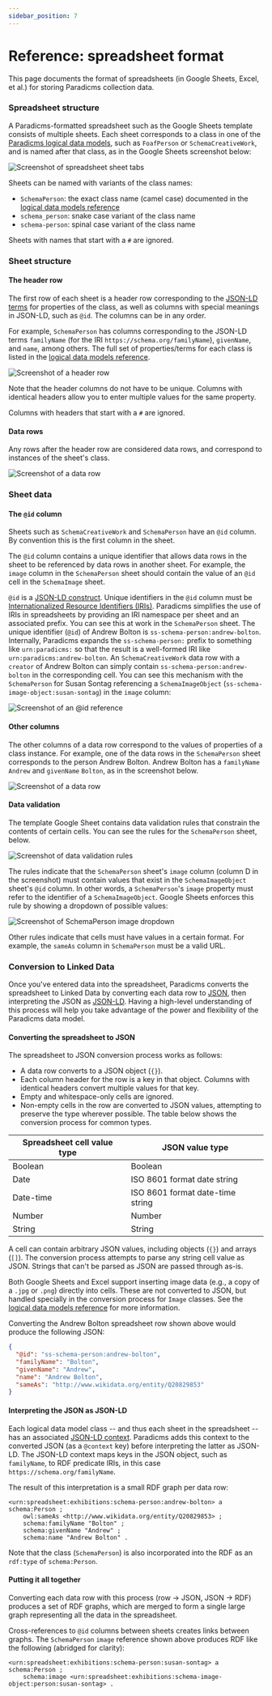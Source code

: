 ```yaml
---
sidebar_position: 7
---
```



# Reference: spreadsheet format

This page documents the format of spreadsheets (in Google Sheets, Excel, et al.) for storing Paradicms collection data.


### Spreadsheet structure

A Paradicms-formatted spreadsheet such as the <GoogleSheetsTemplateLink>Google Sheets template</GoogleSheetsTemplateLink> consists of multiple sheets. Each sheet corresponds to a class in one of the [Paradicms logical data models](/docs/reference/logical-data-models), such as `FoafPerson` or `SchemaCreativeWork`, and is named after that class, as in the Google Sheets screenshot below:

![Screenshot of spreadsheet sheet tabs](./sheets.png)

Sheets can be named with variants of the class names:
* `SchemaPerson`: the exact class name (camel case) documented in the [logical data models reference](/docs/reference/logical-data-models)
* `schema_person`: snake case variant of the class name
* `schema-person`: spinal case variant of the class name

Sheets with names that start with a `#` are ignored.


### Sheet structure

#### The header row

The first row of each sheet is a header row corresponding to the [JSON-LD terms](https://www.w3.org/TR/json-ld11/#dfn-term) for properties of the class, as well as columns with special meanings in JSON-LD, such as `@id`. The columns can be in any order.

For example, `SchemaPerson` has columns corresponding to the JSON-LD terms `familyName` (for the IRI `https://schema.org/familyName`), `givenName`, and `name`, among others. The full set of properties/terms for each class is listed in the [logical data models reference](/docs/reference/logical-data-models).

![Screenshot of a header row](header-row.png)

Note that the header columns do not have to be unique. Columns with identical headers allow you to enter multiple values for the same property.

Columns with headers that start with a `#` are ignored.

#### Data rows

Any rows after the header row are considered data rows, and correspond to instances of the sheet's class.

![Screenshot of a data row](data-row.png)


### Sheet data

#### The `@id` column

Sheets such as `SchemaCreativeWork` and `SchemaPerson` have an `@id` column. By convention this is the first column in the sheet.

The `@id` column contains a unique identifier that allows data rows in the sheet to be referenced by data rows in another sheet. For example, the `image` column in the `SchemaPerson` sheet should contain the value of an `@id` cell in the `SchemaImage` sheet.

`@id` is a [JSON-LD construct](https://www.w3.org/TR/json-ld11/#node-identifiers). Unique identifiers in the `@id` column must be [Internationalized Resource Identifiers (IRIs)](https://en.wikipedia.org/wiki/Internationalized_Resource_Identifier). Paradicms simplifies the use of IRIs in spreadsheets by providing an IRI namespace per sheet and an associated prefix. You can see this at work in the `SchemaPerson` sheet. The unique identifier (`@id`) of Andrew Bolton is `ss-schema-person:andrew-bolton`. Internally, Paradicms expands the `ss-schema-person:` prefix to something like `urn:paradicms:` so that the result is a well-formed IRI like `urn:paradicms:andrew-bolton`. An `SchemaCreativeWork` data row with a `creator` of Andrew Bolton can simply contain `ss-schema-person:andrew-bolton` in the corresponding cell. You can see this mechanism with the `SchemaPerson` for Susan Sontag referencing a `SchemaImageObject` (`ss-schema-image-object:susan-sontag`) in the `image` column:

![Screenshot of an @id reference](id-reference.png)

#### Other columns

The other columns of a data row correspond to the values of properties of a class instance.  For example, one of the data rows in the `SchemaPerson` sheet corresponds to the person Andrew Bolton. Andrew Bolton has a `familyName` `Andrew` and `givenName` `Bolton`, as in the screenshot below.

![Screenshot of a data row](data-row.png)

#### Data validation

The template Google Sheet contains data validation rules that constrain the contents of certain cells. You can see the rules for the `SchemaPerson` sheet, below.

![Screenshot of data validation rules](data-validation.png)

The rules indicate that the `SchemaPerson` sheet's `image` column (column D in the screenshot) must contain values that exist in the `SchemaImageObject` sheet's `@id` column. In other words, a `SchemaPerson`'s `image` property must refer to the identifier of a `SchemaImageObject`. Google Sheets enforces this rule by showing a dropdown of possible values:

![Screenshot of SchemaPerson image dropdown](id-dropdown.png)

Other rules indicate that cells must have values in a certain format. For example, the `sameAs` column in `SchemaPerson` must be a valid URL.


### Conversion to Linked Data

Once you've entered data into the spreadsheet, Paradicms converts the spreadsheet to Linked Data by converting each data row to [JSON](https://www.json.org/), then interpreting the JSON as [JSON-LD](https://json-ld.org/). Having a high-level understanding of this process will help you take advantage of the power and flexibility of the Paradicms data model.

#### Converting the spreadsheet to JSON

The spreadsheet to JSON conversion process works as follows:

* A data row converts to a JSON object (`{}`).
* Each column header for the row is a key in that object. Columns with identical headers convert multiple values for that key.
* Empty and whitespace-only cells are ignored.
* Non-empty cells in the row are converted to JSON values, attempting to preserve the type wherever possible. The table below shows the conversion process for common types.

| Spreadsheet cell value type | JSON value type                  |
|-----------------------------|----------------------------------|
| Boolean                     | Boolean                          |
| Date                        | ISO 8601 format date string      |
| Date-time                   | ISO 8601 format date-time string |
| Number                      | Number                           |
| String                      | String                           |

A cell can contain arbitrary JSON values, including objects (`{}`) and arrays (`[]`). The conversion process attempts to parse any string cell value as JSON. Strings that can't be parsed as JSON are passed through as-is.

Both Google Sheets and Excel support inserting image data (e.g., a copy of a `.jpg` or `.png`) directly into cells. These are not converted to JSON, but handled specially in the conversion process for `Image` classes. See the [logical data models reference](/docs/reference/logical-data-models) for more information.

Converting the Andrew Bolton spreadsheet row shown above would produce the following JSON:
```json
{
  "@id": "ss-schema-person:andrew-bolton",
  "familyName": "Bolton",
  "givenName": "Andrew",
  "name": "Andrew Bolton",
  "sameAs": "http://www.wikidata.org/entity/Q20829853"
}
```

#### Interpreting the JSON as JSON-LD

Each logical data model class -- and thus each sheet in the spreadsheet -- has an associated [JSON-LD context](https://www.w3.org/TR/json-ld11/#the-context). Paradicms adds this context to the converted JSON (as a `@context` key) before interpreting the latter as JSON-LD. The JSON-LD context maps keys in the JSON object, such as `familyName`, to RDF predicate IRIs, in this case `https://schema.org/familyName`.

The result of this interpretation is a small RDF graph per data row:

```turtle
<urn:spreadsheet:exhibitions:schema-person:andrew-bolton> a schema:Person ;
    owl:sameAs <http://www.wikidata.org/entity/Q20829853> ;
    schema:familyName "Bolton" ;
    schema:givenName "Andrew" ;
    schema:name "Andrew Bolton" .
```

Note that the class (`SchemaPerson`) is also incorporated into the RDF as an `rdf:type` of `schema:Person`.

#### Putting it all together

Converting each data row with this process (row -> JSON, JSON -> RDF) produces a set of RDF graphs, which are merged to form a single large graph representing all the data in the spreadsheet.

Cross-references to `@id` columns between sheets creates links between graphs. The `SchemaPerson` `image` reference shown above produces RDF like the following (abridged for clarity):

```turtle
<urn:spreadsheet:exhibitions:schema-person:susan-sontag> a schema:Person ;
    schema:image <urn:spreadsheet:exhibitions:schema-image-object:person:susan-sontag> .
```
